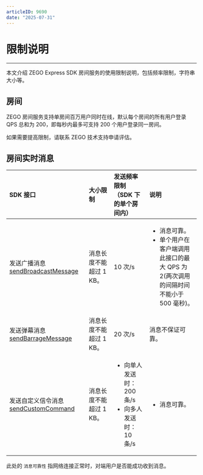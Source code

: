 ```yaml
---
articleID: 9690
date: "2025-07-31"
---
```



# 限制说明
---

本文介绍 ZEGO Express SDK 房间服务的使用限制说明，包括频率限制，字符串大小等。

## 房间

ZEGO 房间服务支持单房间百万用户同时在线，默认每个房间的所有用户登录 QPS 总和为 200，即每秒内最多可支持 200 个用户登录同一房间。

<Note title="说明">


如果需要提高限制，请联系 ZEGO 技术支持申请评估。   

</Note>





## 房间实时消息

| SDK 接口 | 大小限制 | 发送频率限制（SDK 下的单个房间内） | 说明 |
| :---------- | :----------- | :-------- | :-- |
| 发送广播消息 [sendBroadcastMessage](https://doc-zh.zego.im/unique-api/express-video-sdk/zh/javascript_react-native/classes/_zegoexpressengine_.zegoexpressengine.html#sendbroadcastmessage)      | 消息长度不能超过 1 KB。    |  10 次/s  | <ul><li>消息可靠。</li><li>单个用户在客户端调用此接口的最大 QPS 为 2(两次调用的间隔时间不能小于 500 毫秒)。</li></ul> |
| 发送弹幕消息 [sendBarrageMessage](https://doc-zh.zego.im/unique-api/express-video-sdk/zh/javascript_react-native/classes/_zegoexpressengine_.zegoexpressengine.html#sendbarragemessage)   | 消息长度不能超过 1 KB。| 20 次/s | <p>消息不保证可靠。</p> |
| 发送自定义信令消息 [sendCustomCommand](https://doc-zh.zego.im/unique-api/express-video-sdk/zh/javascript_react-native/classes/_zegoexpressengine_.zegoexpressengine.html#sendcustomcommand)  | 消息长度不能超过 1 KB。  | <ul><li>向单人发送时：200 条/s</li><li>向多人发送时：10 条/s</li></ul> | <ul><li>消息可靠。</li></ul> |

<Note title="说明">

此处的 `消息可靠性` 指网络连接正常时，对端用户是否能成功收到消息。

</Note>



